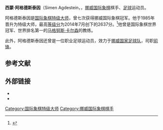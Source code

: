 {{Infobox chess player
|name = 西蒙·阿格德斯泰因
|image = Simen Agdestein Arctic aug08.jpg
|caption = 
|birthname = Simen Agdestein
|country = [[挪威|挪威]]
|birth_date = {{Birth date and age|df=y|1967|5|15}}
|birth_place =
|death_date = 
|death_place = 
|title = [[国际象棋特级大师|特级大师]]（1985年）
|worldchampion = 
|womensworldchampion = 
|peakrating = 2637（2014年7月）
|FideID = 1500015
}}
'''西蒙·阿格德斯泰因'''（Simen Agdestein，{{bd|1967年|5月15日}}，[[挪威|挪威]][[国际象棋|国际象棋]]棋手、[[足球|足球]]运动员。

阿格德斯泰因是[[国际象棋特级大师|国际象棋特级大师]]，曾七次获得挪威国际象棋冠军。他于1985年晋升为特级大师，最高[[等级分|等级分]]为2014年7月创下的2637分。<ref>{{Cite web |url=http://www.chessgames.com/perl/chessplayer?pid=14040 |title=存档副本 |access-date=2016-03-18 |archive-date=2021-05-15 |archive-url=https://web.archive.org/web/20210515183935/https://www.chessgames.com/perl/chessplayer?pid=14040 |dead-url=no }}</ref>他曾是国际象棋世界冠军、世界排名第一的[[马格努斯·卡尔森|马格努斯·卡尔森]]的教练。

此外，阿格德斯泰因还曾是一位职业足球运动员，效力于[[挪威国家足球队|挪威国家足球队]]，司职[[前锋_(足球)|前锋]]。

== 参考文献 ==
{{reflist}}

== 外部链接 ==
* {{chessgames player|id=14040}}
*{{NFT player|pid=35580}}

{{Chess-bio-stub}}
{{Authority control}}

[[Category:国际象棋特级大师|Category:国际象棋特级大师]]
[[Category:挪威国际象棋棋手|Category:挪威国际象棋棋手]]